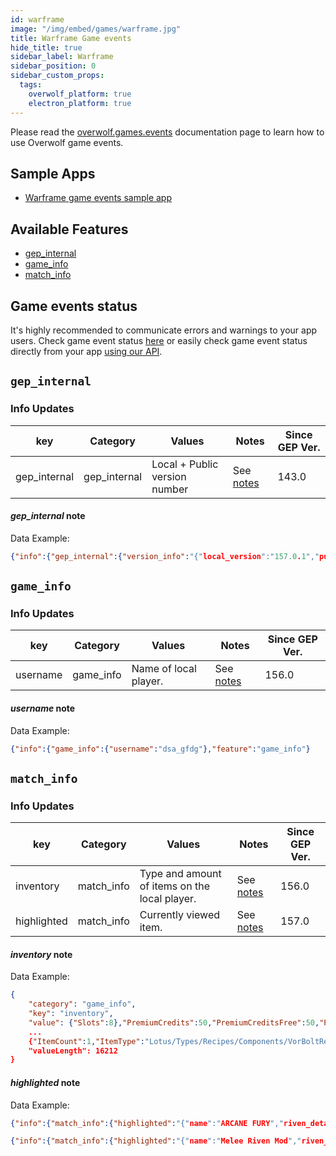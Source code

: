 ```yaml
---
id: warframe
image: "/img/embed/games/warframe.jpg"
title: Warframe Game events
hide_title: true
sidebar_label: Warframe
sidebar_position: 0
sidebar_custom_props:
  tags:
    overwolf_platform: true
    electron_platform: true
---
```


<!-- GENERATED USING /scripts/generate.js -->

<head>
  <meta name="keywords" content="API for Warframe, Warframe API, SDK for Warframe, Warframe SDK"/>
</head>

<GameInfo gameId={8954} page="docs" />

Please read the [overwolf.games.events](/api/live-game-data) documentation page to learn how to use Overwolf game events.

## Sample Apps
* [Warframe game events sample app](https://github.com/overwolf/events-sample-app)

## Available Features

* [gep_internal](#gep_internal)
* [game_info](#game_info)
* [match_info](#match_info)

## Game events status

It's highly recommended to communicate errors and warnings to your app users. Check game event status [here](/status/) or easily check game event status directly from your app [using our API](/topics/using-events/how-to-check-events-status-from-app).

## `gep_internal`

### Info Updates

key          | Category    | Values                    | Notes                 | Since GEP Ver. |
------------ | ------------| ------------------------- | --------------------- | ------------- | 
gep_internal | gep_internal| Local + Public version number|See [notes](#gep_internal-note)|   143.0       |

#### *gep_internal* note

Data Example:

```json
{"info":{"gep_internal":{"version_info":"{"local_version":"157.0.1","public_version":"157.0.1","is_updated":true}"}},"feature":"gep_internal"}
```

## `game_info`

### Info Updates

key          | Category    | Values                    | Notes                 | Since GEP Ver. |
------------ | ------------| ------------------------- | --------------------- | ------------- | 
username    | game_info   | Name of local player.      |See [notes](#username-note)|   156.0       |

#### *username* note

Data Example:

```json
{"info":{"game_info":{"username":"dsa_gfdg"},"feature":"game_info"}
```

## `match_info`

### Info Updates

key          | Category    | Values                    | Notes                 | Since GEP Ver. |
------------ | ------------| ------------------------- | --------------------- | ------------- | 
inventory    | match_info  | Type and amount of items on the local player.|See [notes](#inventory-note)|   156.0       |
highlighted  | match_info  | Currently viewed item.    |See [notes](#highlighted-note)|   157.0       |


#### *inventory* note

Data Example:

```json
{
    "category": "game_info",
    "key": "inventory",
    "value": {"Slots":8},"PremiumCredits":50,"PremiumCreditsFree":50,"PveBonusLoadoutBin":{"Slots":0},"PvpBonusLoadoutBin":{"Slots":0},
    ...
    {"ItemCount":1,"ItemType":"Lotus/Types/Recipes/Components/VorBoltRemoverFakeItem"}],
    "valueLength": 16212
}
```

#### *highlighted* note

Data Example:

```json
{"info":{"match_info":{"highlighted":"{"name":"ARCANE FURY","riven_details":[]}"}},"feature":"match_info"}

{"info":{"match_info":{"highlighted":"{"name":"Melee Riven Mod","riven_details":{"lvl":8,"pol":"AP_ATTACK","lim":795832191,"buffs":[{"Tag":"WeaponMeleeComboInitialBonusMod","Value":"+20.2"},{"Tag":"WeaponCritDamageMod","Value":"+77.7"},{"Tag":"WeaponMeleeDamageMod","Value":"+126"}],"curses":[{"Tag":"WeaponStunChanceMod","Value":"-60"}],"compat":"/Lotus/Weapons/Tenno/Melee/Swords/TnRailjackGreatKatana/TnRailJackGreatKatanaWeapon","lvlReq":16,"rerolls":123}}"}},"feature":"match_info"}

```
